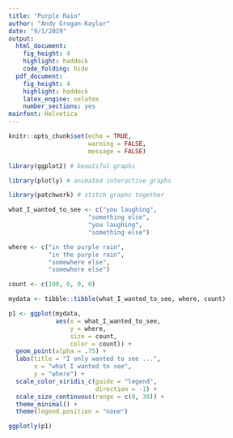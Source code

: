 ---
title: "Purple Rain"
author: "Andy Grogan-Kaylor"
date: "9/1/2019"
output:
  html_document: 
    fig_height: 4
    highlight: haddock
    code_folding: hide
  pdf_document:
    fig_height: 4
    highlight: haddock
    latex_engine: xelatex
    number_sections: yes
mainfont: Helvetica
---

```{r setup, include=FALSE}

knitr::opts_chunk$set(echo = TRUE,
                      warning = FALSE,
                      message = FALSE)

```

```{r}

library(ggplot2) # beautiful graphs

library(plotly) # animated interactive graphs

library(patchwork) # stitch graphs together

```

```{r}

what_I_wanted_to_see <- c("you laughing", 
                      "something else", 
                      "you laughing", 
                      "something else")

where <- c("in the purple rain", 
           "in the purple rain", 
           "somewhere else", 
           "somewhere else")

count <- c(100, 0, 0, 0)

mydata <- tibble::tibble(what_I_wanted_to_see, where, count)

```

```{r}

p1 <- ggplot(mydata, 
             aes(x = what_I_wanted_to_see, 
                 y = where, 
                 size = count, 
                 color = count)) +
  geom_point(alpha = .75) +
  labs(title = "I only wanted to see ...", 
       x = "what I wanted to see", 
       y = "where") +
  scale_color_viridis_c(guide = "legend", 
                        direction = -1) +
  scale_size_continuous(range = c(0, 30)) +
  theme_minimal() +
  theme(legend.position = "none")

ggplotly(p1)

```



